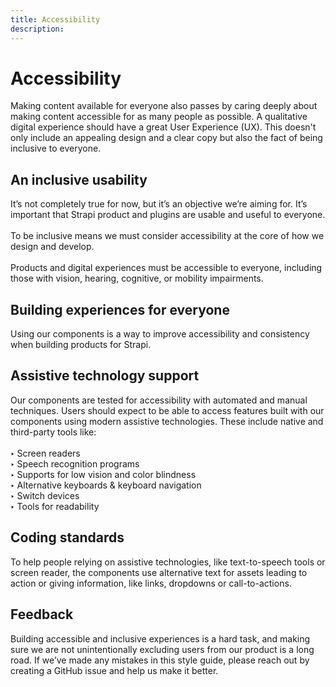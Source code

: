 ```yaml
---
title: Accessibility
description: 
---
```


# Accessibility

Making content available for everyone also passes by caring deeply about making content accessible for as many people as possible. A qualitative digital experience should have a  great User Experience (UX). This doesn't only include an appealing design and a clear copy but also the fact of being inclusive to everyone.

## An inclusive usability

It’s not completely true for now, but it’s an objective we’re aiming for. It’s important that Strapi product and plugins are usable and useful to everyone. <br/> <br/>
To be inclusive means we must consider accessibility at the core of how we design and develop. <br/> <br/>
Products and digital experiences must be accessible to everyone, including those with vision, hearing, cognitive, or mobility impairments.

## Building experiences for everyone

Using our components is a way to improve accessibility and consistency when building products for Strapi.

## Assistive technology support

Our components are tested for accessibility with automated and manual techniques. Users should expect to be able to access features built with our components using modern assistive technologies. These include native and third-party tools like: <br/> <br/>
**‣** Screen readers <br/>
**‣** Speech recognition programs <br/>
**‣** Supports for low vision and color blindness <br/>
**‣** Alternative keyboards & keyboard navigation <br/>
**‣** Switch devices <br/>
**‣** Tools for readability <br/>

## Coding standards

To help people relying on assistive technologies, like text-to-speech tools or screen reader, the components use alternative text for assets leading to action or giving information, like links, dropdowns or call-to-actions. 

## Feedback

Building accessible and inclusive experiences is a hard task, and making sure we are not unintentionally excluding users from our product is a long road. If we’ve made any mistakes in this style guide, please reach out by creating a GitHub issue and help us make it better.